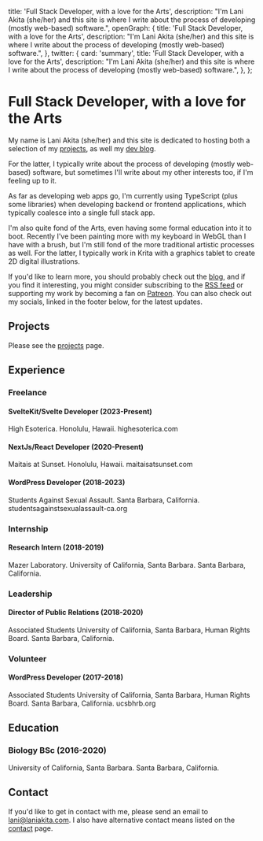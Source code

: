   title: 'Full Stack Developer, with a love for the Arts',
  description:
    "I'm Lani Akita (she/her) and this site is where I write about the process of developing (mostly web-based) software.",
  openGraph: {
    title: 'Full Stack Developer, with a love for the Arts',
    description:
      "I'm Lani Akita (she/her) and this site is where I write about the process of developing (mostly web-based) software.",
  },
  twitter: {
    card: 'summary',
    title: 'Full Stack Developer, with a love for the Arts',
    description:
      "I'm Lani Akita (she/her) and this site is where I write about the process of developing (mostly web-based) software.",
  },
};

# Full Stack Developer, with a love for the Arts

My name is Lani Akita (she/her) and this site is dedicated to hosting both a selection of my [projects](/projects), as well my [dev blog](/blog).

For the latter, I typically write about the process of developing (mostly web-based) software, but sometimes I'll write about my other interests too, if I'm feeling up to it.

As far as developing web apps go, I'm currently using TypeScript (plus some libraries) when developing backend or frontend applications, which typically coalesce into a single full stack app.

I'm also quite fond of the Arts, even having some formal education into it to boot. Recently I've been painting more with my keyboard in WebGL than I have with a brush, but I'm still fond of the more traditional artistic processes as well. For the latter, I typically work in Krita with a graphics tablet to create 2D digital illustrations.

If you'd like to learn more, you should probably check out the [blog](/blog), and if you find it interesting, you might consider subscribing to the [RSS feed](/rss.xml) or supporting my work by becoming a fan on [Patreon](https://patreon.com/Lani_Akita). You can also check out my socials, linked in the footer below, for the latest updates.

## Projects

Please see the [projects](/projects) page.


## Experience

### Freelance

#### SvelteKit/Svelte Developer (2023-Present)

High Esoterica. Honolulu, Hawaii. highesoterica.com

#### NextJs/React Developer (2020-Present)

Maitais at Sunset. Honolulu, Hawaii. maitaisatsunset.com

#### WordPress Developer (2018-2023)

Students Against Sexual Assault. Santa Barbara, California. studentsagainstsexualassault-ca.org

### Internship

#### Research Intern (2018-2019)

Mazer Laboratory. University of California, Santa Barbara. Santa Barbara, California.

### Leadership

#### Director of Public Relations (2018-2020)

Associated Students University of California, Santa Barbara, Human Rights Board. Santa Barbara, California.

### Volunteer

#### WordPress Developer (2017-2018)

Associated Students University of California, Santa Barbara, Human Rights Board. Santa Barbara, California. ucsbhrb.org

## Education

### Biology BSc (2016-2020)

University of California, Santa Barbara. Santa Barbara, California.

## Contact

If you'd like to get in contact with me, please send an email to lani@laniakita.com. I also have alternative contact means listed on the [contact](/contact) page.

